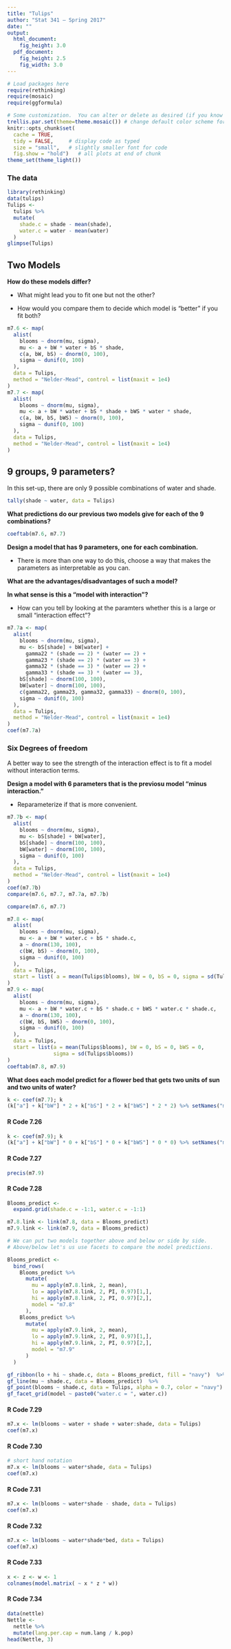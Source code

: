 ```yaml
---
title: "Tulips"
author: "Stat 341 — Spring 2017"
date: ""
output:
  html_document: 
    fig_height: 3.0
  pdf_document: 
    fig_height: 2.5
    fig_width: 3.0
---
```


```r
# Load packages here 
require(rethinking)
require(mosaic)   
require(ggformula)

# Some customization.  You can alter or delete as desired (if you know what you are doing).
trellis.par.set(theme=theme.mosaic()) # change default color scheme for lattice
knitr::opts_chunk$set(
  cache = TRUE,
  tidy = FALSE,     # display code as typed
  size = "small",   # slightly smaller font for code
  fig.show = "hold")   # all plots at end of chunk
theme_set(theme_light())
```


### The data

```r
library(rethinking)
data(tulips)
Tulips <- 
  tulips %>%
  mutate(
    shade.c = shade - mean(shade),
    water.c = water - mean(water)
  )
glimpse(Tulips)
```


## Two Models

**How do these models differ?**

  * What might lead you to fit one but not the other?

  * How would you compare them to decide which model is "better" if you fit both?
  

```r
m7.6 <- map(
  alist(
    blooms ~ dnorm(mu, sigma),
    mu <- a + bW * water + bS * shade,
    c(a, bW, bS) ~ dnorm(0, 100),
    sigma ~ dunif(0, 100)
  ),
  data = Tulips,
  method = "Nelder-Mead", control = list(maxit = 1e4)
)
m7.7 <- map(
  alist(
    blooms ~ dnorm(mu, sigma),
    mu <- a + bW * water + bS * shade + bWS * water * shade,
    c(a, bW, bS, bWS) ~ dnorm(0, 100),
    sigma ~ dunif(0, 100)
  ),
  data = Tulips,
  method = "Nelder-Mead", control = list(maxit = 1e4)
)
```

## 9 groups, 9 parameters?

In this set-up, there are only 9 possible combinations of 
water and shade.

```r
tally(shade ~ water, data = Tulips)
```

**What predictions do our previous two models give for each of the 9 combinations?**

```r
coeftab(m7.6, m7.7)
```

**Design a model that has 9 parameters, one for each combination.**

 * There is more than one way to do this, choose a way that makes 
   the parameters as interpretable as you can.
   
**What are the advantages/disadvantages of such a model?**

**In what sense is this a "model with interaction"?**

  * How can you tell by looking at the paramters whether this 
  is a large or small "interaction effect"?


```r
m7.7a <- map(
  alist(
    blooms ~ dnorm(mu, sigma),
    mu <- bS[shade] + bW[water] + 
      gamma22 * (shade == 2) * (water == 2) +
      gamma23 * (shade == 2) * (water == 3) +
      gamma32 * (shade == 3) * (water == 2) +
      gamma33 * (shade == 3) * (water == 3),
    bS[shade] ~ dnorm(100, 100),
    bW[water] ~ dnorm(100, 100),
    c(gamma22, gamma23, gamma32, gamma33) ~ dnorm(0, 100),
    sigma ~ dunif(0, 100)
  ),
  data = Tulips,
  method = "Nelder-Mead", control = list(maxit = 1e4)
)
coef(m7.7a)
```

### Six Degrees of freedom

A better way to see the strength of the interaction effect
is to fit a model without interaction terms.

**Design a model with 6 parameters that is the previosu model "minus interaction."**

  * Reparameterize if that is more convenient.


```r
m7.7b <- map(
  alist(
    blooms ~ dnorm(mu, sigma),
    mu <- bS[shade] + bW[water],
    bS[shade] ~ dnorm(100, 100),
    bW[water] ~ dnorm(100, 100),
    sigma ~ dunif(0, 100)
  ),
  data = Tulips,
  method = "Nelder-Mead", control = list(maxit = 1e4)
)
coef(m7.7b)
compare(m7.6, m7.7, m7.7a, m7.7b)
```

```r
compare(m7.6, m7.7)
```


```r
m7.8 <- map(
  alist(
    blooms ~ dnorm(mu, sigma),
    mu <- a + bW * water.c + bS * shade.c,
    a ~ dnorm(130, 100),
    c(bW, bS) ~ dnorm(0, 100),
    sigma ~ dunif(0, 100)
  ),
  data = Tulips,
  start = list( a = mean(Tulips$blooms), bW = 0, bS = 0, sigma = sd(Tulips$blooms))
)
m7.9 <- map(
  alist(
    blooms ~ dnorm(mu, sigma),
    mu <- a + bW * water.c + bS * shade.c + bWS * water.c * shade.c,
    a ~ dnorm(130, 100),
    c(bW, bS, bWS) ~ dnorm(0, 100),
    sigma ~ dunif(0, 100)
  ),
  data = Tulips,
  start = list(a = mean(Tulips$blooms), bW = 0, bS = 0, bWS = 0, 
               sigma = sd(Tulips$blooms))
)
coeftab(m7.8, m7.9)
```

**What does each model predict for a flower bed that gets 
two units of sun and two units of water?**


```r
k <- coef(m7.7); k
(k["a"] + k["bW"] * 2 + k["bS"] * 2 + k["bWS"] * 2 * 2) %>% setNames("mu.S2W2")
```

#### R Code 7.26

```r
k <- coef(m7.9); k
(k["a"] + k["bW"] * 0 + k["bS"] * 0 + k["bWS"] * 0 * 0) %>% setNames("mu.S0W0")
```

#### R Code 7.27

```r
precis(m7.9)
```

#### R Code 7.28

```r
Blooms_predict <- 
  expand.grid(shade.c = -1:1, water.c = -1:1)

m7.8.link <- link(m7.8, data = Blooms_predict)
m7.9.link <- link(m7.9, data = Blooms_predict)

# We can put two models together above and below or side by side.
# Above/below let's us use facets to compare the model predictions.

Blooms_predict <- 
  bind_rows(
    Blooms_predict %>%
      mutate(
        mu = apply(m7.8.link, 2, mean),
        lo = apply(m7.8.link, 2, PI, 0.97)[1,],
        hi = apply(m7.8.link, 2, PI, 0.97)[2,],
        model = "m7.8"
      ),
    Blooms_predict %>%
      mutate(
        mu = apply(m7.9.link, 2, mean),
        lo = apply(m7.9.link, 2, PI, 0.97)[1,],
        hi = apply(m7.9.link, 2, PI, 0.97)[2,],
        model = "m7.9"
      )
  )

gf_ribbon(lo + hi ~ shade.c, data = Blooms_predict, fill = "navy")  %>%
gf_line(mu ~ shade.c, data = Blooms_predict)  %>%
gf_point(blooms ~ shade.c, data = Tulips, alpha = 0.7, color = "navy") %>%
gf_facet_grid(model ~ paste0("water.c = ", water.c))
```

#### R Code 7.29

```r
m7.x <- lm(blooms ~ water + shade + water:shade, data = Tulips)
coef(m7.x)
```

#### R Code 7.30

```r
# short hand notation
m7.x <- lm(blooms ~ water*shade, data = Tulips)
coef(m7.x)
```

#### R Code 7.31

```r
m7.x <- lm(blooms ~ water*shade - shade, data = Tulips)
coef(m7.x)
```

#### R Code 7.32

```r
m7.x <- lm(blooms ~ water*shade*bed, data = Tulips)
coef(m7.x)
```

#### R Code 7.33

```r
x <- z <- w <- 1
colnames(model.matrix( ~ x * z * w))
```

#### R Code 7.34

```r
data(nettle)
Nettle <-
  nettle %>%
  mutate(lang.per.cap = num.lang / k.pop)
head(Nettle, 3)
```

